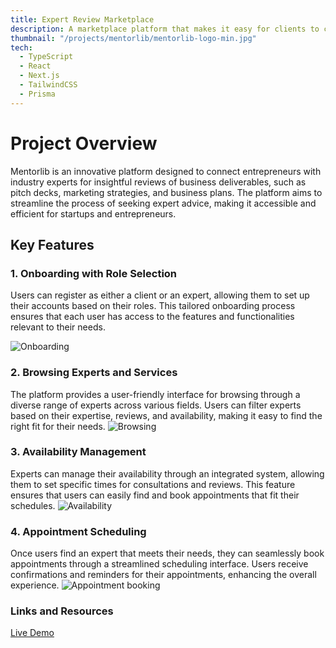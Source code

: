 ```yaml
---
title: Expert Review Marketplace
description: A marketplace platform that makes it easy for clients to connect with experts, with built-in appointment booking to save time and keep everything organized.
thumbnail: "/projects/mentorlib/mentorlib-logo-min.jpg"
tech:
  - TypeScript
  - React
  - Next.js
  - TailwindCSS
  - Prisma
---
```


# Project Overview

Mentorlib is an innovative platform designed to connect entrepreneurs with industry experts for insightful reviews of business deliverables, such as pitch decks, marketing strategies, and business plans. The platform aims to streamline the process of seeking expert advice, making it accessible and efficient for startups and entrepreneurs.

## Key Features

### 1. Onboarding with Role Selection

Users can register as either a client or an expert, allowing them to set up their accounts based on their roles. This tailored onboarding process ensures that each user has access to the features and functionalities relevant to their needs.

![Onboarding](https://www.ayyyub.com/projects/mentorlib/onboarding-feature-min.jpg)

### 2. Browsing Experts and Services

The platform provides a user-friendly interface for browsing through a diverse range of experts across various fields. Users can filter experts based on their expertise, reviews, and availability, making it easy to find the right fit for their needs.
![Browsing](https://www.ayyyub.com/projects/mentorlib/browsing-feature-min.jpg)

### 3. Availability Management

Experts can manage their availability through an integrated system, allowing them to set specific times for consultations and reviews. This feature ensures that users can easily find and book appointments that fit their schedules.
![Availability](https://www.ayyyub.com/projects/mentorlib/availability-feature-min.jpg)

### 4. Appointment Scheduling

Once users find an expert that meets their needs, they can seamlessly book appointments through a streamlined scheduling interface. Users receive confirmations and reminders for their appointments, enhancing the overall experience.
![Appointment booking](https://www.ayyyub.com/projects/mentorlib/appointment-booking-feature-min.jpg)

### Links and Resources

<a href="https://mentorlib.com" target="_blank" rel="noopener noreferrer">
  Live Demo
</a>
